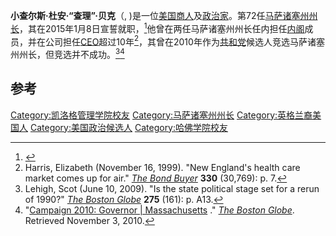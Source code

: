 {{Expand English|Charlie_Baker_(politician)}}
{{noteTA
|1=zh-cn:查理;zh-hant:查利;
}}
{{Infobox officeholder
|name         = Charles Baker
|image        = Charlie Baker official photo.jpg
|order        = 第72任[[马萨诸塞州|马萨诸塞州]][[州长|州长]]
|lieutenant   = {{link-en|Karyn Polito|Karyn Polito}}
|term_start   = January 8, 2015
|term_end     = 
|predecessor  = [[德瓦尔·帕特里克|德瓦尔·帕特里克]]
|successor    = 
|office1      = Secretary of Administration and Finance
|governor1    = [[威廉·韋爾德|威廉·韋爾德]]<br>{{link-en|Paul Cellucci|Paul Cellucci}}
|term_start1  = November 1994
|term_end1    = September 1998
|predecessor1 = Mark Robinson
|successor1   = Frederick Laskey
|office2      = Secretary of Health and Human Services
|governor2    = [[威廉·韋爾德|威廉·韋爾德]]
|term_start2  = October 1992
|term_end2    = November 1994
|predecessor2 = David Forsberg
|successor2   = Gerald Whitburn
|birthname    = Charles Duane Baker, Jr.
|birth_date   = {{birth date and age|1956|11|13}}
|birth_place  = {{USA}}[[纽约州|纽约州]][[埃尔迈拉市_(纽约州)|埃尔迈拉市]]
|death_date   = 
|death_place  = 
|party        = [[共和黨_(美國)|共和党]]
|spouse       = Lauren Baker
|children      = Charlie Jr.<br>Andrew<br>Caroline
|alma_mater   = [[哈佛大学|哈佛大学]]<br>[[凯洛格管理学院|西北大学凯洛格管理学院]]
|religion     = [[公理会|公理会]]
|website      = [http://www.mass.gov/governor/ 官方网站]
}}
'''小查尔斯·杜安·“查理”·贝克'''（{{lang-en|'''Charles Duane "Charlie" Baker, Jr'''}}, {{bd|1956年|11月13日||}})是一位[[美国|美国]][[商人|商人]]及[[政治家|政治家]]。第72任[[马萨诸塞州|马萨诸塞州]][[州长|州长]]，其在2015年1月8日宣誓就职，<ref>{{cite news|last1=Miller|first1=Joshua|title=Charlie Baker takes over as 72d governor of Mass.|url=https://www.bostonglobe.com/metro/2015/01/08/charlie-baker-take-oath-office-governor-today/kUsixGCsMb0j2wbVpcbOgK/story.html|accessdate=2015-01-09|agency=The Boston Globe|date=2015-01-08|archive-date=2021-01-22|archive-url=https://web.archive.org/web/20210122105020/https://www.bostonglobe.com/metro/2015/01/08/charlie-baker-take-oath-office-governor-today/kUsixGCsMb0j2wbVpcbOgK/story.html|dead-url=no}}</ref>他曾在两任马萨诸塞州州长任内担任[[内阁|内阁]]成员，并在{{link-en|Harvard Pilgrim Health Care|Harvard Pilgrim Health Care}}公司担任[[首席执行官|CEO]]超过10年<ref name="harris">Harris, Elizabeth (November 16, 1999). "New England's health care market comes up for air." ''[[The_Bond_Buyer|The Bond Buyer]]'' '''330''' (30,769): p. 7.</ref>，其曾在2010年作为[[共和黨_(美國)|共和党]]候选人竞选马萨诸塞州州长，但竞选并不成功。<ref name="lehigh">Lehigh, Scot (June 10, 2009). "Is the state political stage set for a rerun of 1990?" ''[[The_Boston_Globe|The Boston Globe]]'' '''275''' (161): p. A13.</ref><ref>"[http://www.boston.com/news/special/politics/2010/governor/results/ Campaign 2010: Governor | Massachusetts] {{Wayback|url=http://www.boston.com/news/special/politics/2010/governor/results/ |date=20160303171727 }}." ''[[The_Boston_Globe|The Boston Globe]]''. Retrieved November 3, 2010.</ref>

==参考==
<references/>

{{normdaten}}
{{DEFAULTSORT:Baker, Charlie}}
[[Category:凯洛格管理学院校友|Category:凯洛格管理学院校友]]
[[Category:马萨诸塞州州长|Category:马萨诸塞州州长]]
[[Category:英格兰裔美国人|Category:英格兰裔美国人]]
[[Category:美国政治候选人|Category:美国政治候选人]]
[[Category:哈佛学院校友|Category:哈佛学院校友]]